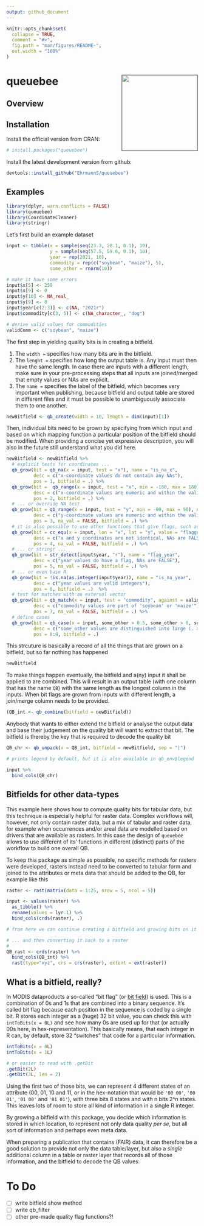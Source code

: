 ```yaml
---
output: github_document
---
```


<!-- README.md is generated from README.Rmd. Please edit that file -->

```r
knitr::opts_chunk$set(
  collapse = TRUE,
  comment = "#>",
  fig.path = "man/figures/README-",
  out.width = "100%"
)
```

# queuebee <a href=''><img src='' align="right" height="200" /></a>

<!-- badges: start -->
<!-- badges: end -->

## Overview




## Installation

Install the official version from CRAN:

```r
# install.packages("queuebee")
```

Install the latest development version from github:

```r
devtools::install_github("EhrmannS/queuebee")
```


## Examples

```r
library(dplyr, warn.conflicts = FALSE)
library(queuebee)
library(CoordinateCleaner)
library(stringr)
```

Let's first build an example dataset

```r
input <- tibble(x = sample(seq(23.3, 28.1, 0.1), 10),
                y = sample(seq(57.5, 59.6, 0.1), 10),
                year = rep(2021, 10),
                commodity = rep(c("soybean", "maize"), 5),
                some_other = rnorm(10))

# make it have some errors
input$x[5] <- 259
input$x[9] <- 0
input$y[10] <- NA_real_
input$y[9] <- 0
input$year[c(2:3)] <- c(NA, "2021r")
input$commodity[c(3, 5)] <- c(NA_character_, "dog")

# derive valid values for commodities
validComm <- c("soybean", "maize")
```

The first step in yielding quality bits is in creating a bitfield.

  1. The `width = ` specifies how many bits are in the bitfield.
  2. The `lenght = ` specifies how long the output table is. Any input must then have the same length. In case there are inputs with a different length, make sure in your pre-processing steps that all inputs are joined/merged that empty values or NAs are explicit.
  3. The `name = ` specifies the label of the bitfield, which becomes very important when publishing, because bitfield and output table are stored in different files and it must be possible to unambiguously associate them to one another.

```r
newBitfield <- qb_create(width = 10, length = dim(input)[1])
```

Then, individual bits need to be grown by specifying from which input and based on which mapping function a particular position of the bitfield should be modified. When providing a concise yet expressive description, you will also in the future still understand what you did here.

```r
newBitfield <- newBitfield %>%
  # explicit tests for coordinates ...
  qb_grow(bit = qb_na(x = input, test = "x"), name = "is_na_x",
          desc = c("x-coordinate values do not contain any NAs"),
          pos = 1, bitfield = .) %>%
  qb_grow(bit =  qb_range(x = input, test = "x", min = -180, max = 180), name = "range_1_x",
          desc = c("x-coordinate values are numeric and within the valid WGS84 range"),
          pos = 2, bitfield = .) %>%
  # ... or override NA test
  qb_grow(bit = qb_range(x = input, test = "y", min = -90, max = 90), name = "range_1_y",
          desc = c("y-coordinate values are numeric and within the valid WGS84 range, NAs are FALSE"),
          pos = 3, na_val = FALSE, bitfield = .) %>%
  # it is also possible to use other functions that give flags, such as from CoordinateCleaner ...
  qb_grow(bit = cc_equ(x = input, lon = "x", lat = "y", value = "flagged"), name = "equal_coords",
          desc = c("x and y coordinates are not identical, NAs are FALSE"),
          pos = 4, na_val = FALSE, bitfield = .) %>%
  # ... or stringr ...
  qb_grow(bit = str_detect(input$year, "r"), name = "flag_year",
          desc = c("year values do have a flag, NAs are FALSE"),
          pos = 5, na_val = FALSE, bitfield = .) %>%
  # ... or even base R
  qb_grow(bit = !is.na(as.integer(input$year)), name = "is_na_year",
          desc = c("year values are valid integers"),
          pos = 6, bitfield = .)  %>%
  # test for matches with an external vector
  qb_grow(bit = qb_match(x = input, test = "commodity", against = validComm), name = "match_commodities",
          desc = c("commodity values are part of 'soybean' or 'maize'"),
          pos = 7, na_val = FALSE, bitfield = .) %>%
  # define cases
  qb_grow(bit = qb_case(x = input, some_other > 0.5, some_other > 0, some_other < 0, exclusive = FALSE), name = "cases_some_other",
          desc = c("some_other values are distinguished into large (. > 0.5), medium (. > 0) and small (. < 0)"),
          pos = 8:9, bitfield = .)
```

This strcuture is basically a record of all the things that are grown on a bitfield, but so far nothing has happened

```r
newBitfield
```

To make things happen eventually, the bitfield and a(ny) input it shall be applied to are combined. This will result in an output table (with one column that has the name `QB`) with the same length as the longest column in the inputs. When bit flags are grown from inputs with different length, a join/merge column needs to be provided.

```r
(QB_int <- qb_combine(bitfield = newBitfield))
```

Anybody that wants to either extend the bitfield or analyse the output data and base their judgement on the quality bit will want to extract that bit. The bitfield is thereby the key that is required to decode the quality bit

```r
QB_chr <- qb_unpack(x = QB_int, bitfield = newBitfield, sep = "|") 

# prints legend by default, but it is also available in qb_env$legend

input %>% 
  bind_cols(QB_chr)
```


## Bitfields for other data-types

This example here shows how to compute quality bits for tabular data, but this technique is especially helpful for raster data. Complex workflows will, however, not only contain raster data, but a mix of tabular and raster data, for example when occurrences and/or areal data are modelled based on drivers that are available as rasters. In this case the design of `queuebee` allows to use different of its' functions in different (distinct) parts of the workflow to build one overall QB. 

To keep this package as simple as possible, no specific methods for rasters were developed, rasters instead need to be converted to tabular form and joined to the attributes or meta data that should be added to the QB, for example like this

```r
raster <- rast(matrix(data = 1:25, nrow = 5, ncol = 5))

input <- values(raster) %>% 
  as_tibble() %>% 
  rename(values = lyr.1) %>% 
  bind_cols(crds(raster), .)

# from here we can continue creating a bitfield and growing bits on it just like shown above...

# ... and then converting it back to a raster
# 
QB_rast <- crds(raster) %>% 
  bind_cols(QB_int) %>% 
  rast(type="xyz", crs = crs(raster), extent = ext(raster))
```


## What is a bitfield, really?

In MODIS dataproducts a so-called "bit flag" (or [bit field](https://en.wikipedia.org/wiki/Bit_field)) is used. This is a combination of 0s and 1s that are combined into a binary sequence. It's called bit flag because each position in the sequence is coded by a single bit. R stores each integer as a (huge) 32 bit value, you can check this with `intToBits(x = 0L)` and see how many 0s are used up for that (or actually 00s here, in hex-representation). This basically means, that each integer in R can, by default, store 32 "switches" that code for a particular information.

```r
intToBits(x = 0L)
intToBits(x = 1L)

# or easier to read with .getBit
.getBit(2L)
.getBit(3L, len = 2)
```

Using the first two of those bits, we can represent 4 different states of an attribute (00, 01, 10 and 11, or in the hex-notation that would be `'00 00'`, `'00 01'`, `'01 00'` and `'01 01'`), with three bits 8 states and with n bits 2^n states. This leaves lots of room to store all kind of information in a single R integer.

By growing a bitfield with this package, you decide which information is stored in which location, to represent not only data quality *per se*, but all sort of information and perhaps even meta data.

When preparing a publication that contains (FAIR) data, it can therefore be a good solution to provide not only the data table/layer, but also a *single* additional column in a table or raster layer that records all of those information, and the bitfield to decode the QB values.



# To Do

- [ ] write bitfield show method
- [ ] write qb_filter
- [ ] other pre-made quality flag functions?!
